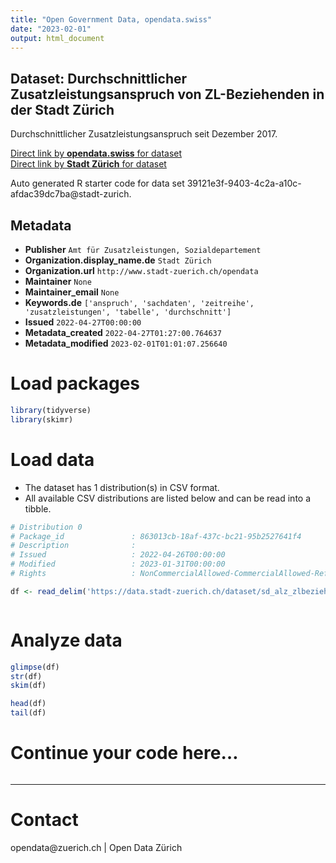 ```yaml
---
title: "Open Government Data, opendata.swiss"
date: "2023-02-01"
output: html_document
---
```


## Dataset: Durchschnittlicher Zusatzleistungsanspruch von ZL-Beziehenden in der Stadt Zürich

Durchschnittlicher Zusatzleistungsanspruch seit Dezember 2017. 


[Direct link by **opendata.swiss** for dataset](https://opendata.swiss/de/dataset/durchschnittlicher-zusatzleistungsanspruch-von-zl-beziehenden-in-der-stadt-zurich)<br>
[Direct link by **Stadt Zürich** for dataset](https://data.stadt-zuerich.ch/dataset/sd_alz_zlbeziehende_durchschnitt_zlanspruch)

Auto generated R starter code for data set 39121e3f-9403-4c2a-a10c-afdac39dc7ba@stadt-zurich.

## Metadata

- **Publisher** `Amt für Zusatzleistungen, Sozialdepartement`
- **Organization.display_name.de** `Stadt Zürich`
- **Organization.url** `http://www.stadt-zuerich.ch/opendata`
- **Maintainer** `None`
- **Maintainer_email** `None`
- **Keywords.de** `['anspruch', 'sachdaten', 'zeitreihe', 'zusatzleistungen', 'tabelle', 'durchschnitt']`
- **Issued** `2022-04-27T00:00:00`
- **Metadata_created** `2022-04-27T01:27:00.764637`
- **Metadata_modified** `2023-02-01T01:01:07.256640`


# Load packages

```r

library(tidyverse)
library(skimr)

```

# Load data

-   The dataset has 1 distribution(s) in CSV format.
-   All available CSV distributions are listed below and can be read into a tibble.

```r

# Distribution 0
# Package_id               : 863013cb-18af-437c-bc21-95b2527641f4
# Description              : 
# Issued                   : 2022-04-26T00:00:00
# Modified                 : 2023-01-31T00:00:00
# Rights                   : NonCommercialAllowed-CommercialAllowed-ReferenceNotRequired

df <- read_delim('https://data.stadt-zuerich.ch/dataset/sd_alz_zlbeziehende_durchschnitt_zlanspruch/download/sd_alz_zl_durchschnitt.csv')



```

# Analyze data

```r

glimpse(df)
str(df)
skim(df)

head(df)
tail(df)

```

# Continue your code here...

```r

```

------------------------------------------------------------------------

# Contact

opendata@zuerich.ch | Open Data Zürich
